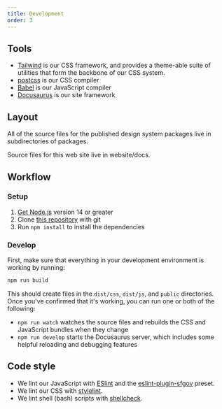```yaml
---
title: Development
order: 3
---
```



## Tools

- [Tailwind](https://tailwindcss.com/) is our CSS framework, and provides a
  theme-able suite of utilities that form the backbone of our CSS system.
- [postcss] is our CSS compiler
- [Babel] is our JavaScript compiler
- [Docusaurus][] is our site framework

## Layout

All of the source files for the published design system packages live in
subdirectories of <GitHubFileLink>packages</GitHubFileLink>.

Source files for this web site live in <GitHubFileLink>website/docs</GitHubFileLink>.

## Workflow

### Setup

1. [Get Node.js] version 14 or greater
1. Clone <a href={repoUrl}>this repository</a> with git
1. Run `npm install` to install the dependencies

### Develop

First, make sure that everything in your development environment
is working by running:

```sh
npm run build
```

This should create files in the `dist/css`, `dist/js`, and
`public` directories. Once you've confirmed that it's working,
you can run one or both of the following:

- `npm run watch` watches the source files and rebuilds the CSS and JavaScript
  bundles when they change
- `npm run develop` starts the Docusaurus server, which includes some helpful
  reloading and debugging features

## Code style

- We lint our JavaScript with [ESlint] and the [eslint-plugin-sfgov] preset.
- We lint our CSS with [stylelint][].
- We lint shell (bash) <GitHubFileLink>scripts</GitHubFileLink> with
  [shellcheck][].

[babel]: https://babeljs.io/
[docusaurus]: https://docusaurus.io/
[eslint]: https://eslint.org/
[eslint-plugin-sfgov]: https://github.com/SFDigitalServices/eslint-plugin-sfgov
[get node.js]: https://nodejs.org/en/download/
[postcss]: https://postcss.org/
[shellcheck]: https://www.shellcheck.net/
[stylelint]: https://stylelint.io/
[tailwind]: https://tailwindcss.com/
